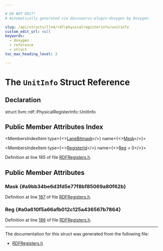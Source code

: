 ```yaml
---

# DO NOT EDIT!
# Automatically generated via docusaurus-plugin-doxygen by Doxygen.

slug: /api/structs/llvm/rdf/physicalregisterinfo/unitinfo
custom_edit_url: null
keywords:
  - doxygen
  - reference
  - struct
toc_max_heading_level: 3

---
```





# The `UnitInfo` Struct Reference

<DoxygenPage pluginConfig={pluginConfig}>



## Declaration

<CodeBlock>struct llvm::rdf::PhysicalRegisterInfo::UnitInfo</CodeBlock>

## Public Member Attributes Index

<MembersIndex>

<MembersIndexItem
  type={<><a href="/docs/api/structs/llvm/lanebitmask">LaneBitmask</a></>}
  name={<><a href="#a9bb34be6d3fd5e77f8bf85069a80f62b">Mask</a></>}>
</MembersIndexItem>

<MembersIndexItem
  type={<><a href="/docs/api/namespaces/llvm/rdf/#ac7072dcf10008631e0ac026bc5f8beae">RegisterId</a></>}
  name={<><a href="#a0a610f5a66afb012c125a436567b7864">Reg</a> = 0</>}>
</MembersIndexItem>

</MembersIndex>


Definition at line 185 of file <a href="/docs/api/files/include/include/llvm/include/llvm/codegen/rdfregisters-h">RDFRegisters.h</a>.

<SectionDefinition>

## Public Member Attributes

### Mask {#a9bb34be6d3fd5e77f8bf85069a80f62b}

<MemberDefinition
  prototype="LaneBitmask llvm::rdf::PhysicalRegisterInfo::UnitInfo::Mask">

Definition at line <a href="/docs/api/files/include/include/llvm/include/llvm/codegen/rdfregisters-h/#l00187">187</a> of file <a href="/docs/api/files/include/include/llvm/include/llvm/codegen/rdfregisters-h">RDFRegisters.h</a>.
</MemberDefinition>

### Reg {#a0a610f5a66afb012c125a436567b7864}

<MemberDefinition
  prototype="RegisterId llvm::rdf::PhysicalRegisterInfo::UnitInfo::Reg = 0">

Definition at line <a href="/docs/api/files/include/include/llvm/include/llvm/codegen/rdfregisters-h/#l00186">186</a> of file <a href="/docs/api/files/include/include/llvm/include/llvm/codegen/rdfregisters-h">RDFRegisters.h</a>.
</MemberDefinition>

</SectionDefinition>

<hr/>

The documentation for this struct was generated from the following file:

<ul>
<li><a href="/docs/api/files/include/include/llvm/include/llvm/codegen/rdfregisters-h">RDFRegisters.h</a></li>
</ul>

</DoxygenPage>
